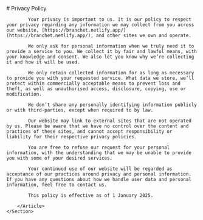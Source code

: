
<Layout title="Privacy Policy" description="Our privacy policy.">
    <Section>
        <Article contain>
            # Privacy Policy

            Your privacy is important to us. It is our policy to respect your privacy regarding any information we may collect from you across our website, [https://branchet.netlify.app/](https://branchet.netlify.app/), and other sites we own and operate.

            We only ask for personal information when we truly need it to provide a service to you. We collect it by fair and lawful means, with your knowledge and consent. We also let you know why we’re collecting it and how it will be used.

            We only retain collected information for as long as necessary to provide you with your requested service. What data we store, we’ll protect within commercially acceptable means to prevent loss and theft, as well as unauthorised access, disclosure, copying, use or modification.

            We don’t share any personally identifying information publicly or with third-parties, except when required to by law.

            Our website may link to external sites that are not operated by us. Please be aware that we have no control over the content and practices of these sites, and cannot accept responsibility or liability for their respective privacy policies.

            You are free to refuse our request for your personal information, with the understanding that we may be unable to provide you with some of your desired services.

            Your continued use of our website will be regarded as acceptance of our practices around privacy and personal information. If you have any questions about how we handle user data and personal information, feel free to contact us.

            This policy is effective as of 1 January 2025.

        </Article>
    </Section>

</Layout>
